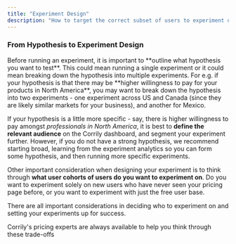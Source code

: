 ```yaml
---
title: "Experiment Design"
description: "How to target the correct subset of users to experiment on."
---
```


<h3> From Hypothesis to Experiment Design </h3>
Before running an experiment, it is important to **outline what hypothesis you want to test**. This could mean running a single experiment
or it could mean breaking down the hypothesis into multiple experiments. For e.g. if your hypothesis is that there may be **higher willingness
to pay for your products in North America**, you may want to break down the hypothesis into two experiments - one experiment across
US and Canada (since they are likely similar markets for your business), and another for Mexico.

If your hypothesis is a little more specific - say, there is higher willingness to pay amongst *professionals in North America*,
it is best to **define the relevant audience** on the Corrily dashboard, and segment your experiment further. However,
if you do not have a strong hypothesis, we recommend starting broad, learning from the experiment analytics so you can form some
hypothesis, and then running more specific experiments.

Other important consideration when designing your experiment is to think through **what user cohorts of users do you want to experiment on**.
Do you want to experiment solely on new users who have never seen your pricing page before, or you want to experiment with just
the free user base.

There are all important considerations in deciding who to experiment on and setting your experiments up for success.

<Info>

Corrily's pricing experts are always available to help you think through these trade-offs

</Info>



